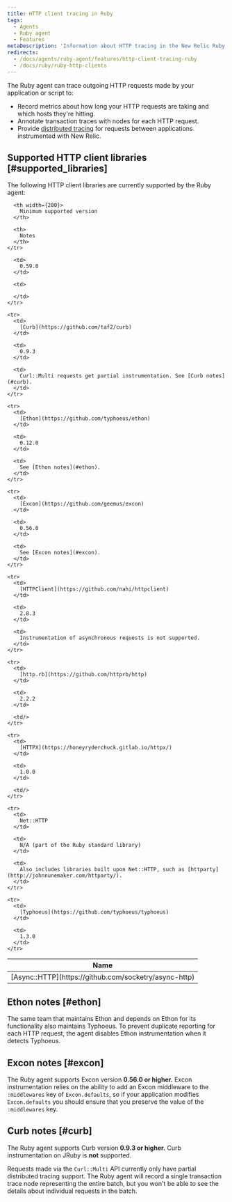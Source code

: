 ```yaml
---
title: HTTP client tracing in Ruby
tags:
  - Agents
  - Ruby agent
  - Features
metaDescription: 'Information about HTTP tracing in the New Relic Ruby agent, including supported clients and versions.'
redirects:
  - /docs/agents/ruby-agent/features/http-client-tracing-ruby
  - /docs/ruby/ruby-http-clients
---
```


The Ruby agent can trace outgoing HTTP requests made by your application or script to:

* Record metrics about how long your HTTP requests are taking and which hosts they're hitting.
* Annotate transaction traces with nodes for each HTTP request.
* Provide [distributed tracing](/docs/distributed-tracing/concepts/introduction-distributed-tracing/) for requests between applications instrumented with New Relic.

## Supported HTTP client libraries [#supported_libraries]

The following HTTP client libraries are currently supported by the Ruby agent:

<table>
  <thead>
    <tr>
      <th width={150}>
        Name
      </th>

      <th width={200}>
        Minimum supported version
      </th>

      <th>
        Notes
      </th>
    </tr>
  </thead>

  <tbody>
    <tr>
      <td>
        [Async::HTTP](https://github.com/socketry/async-http)
      </td>

      <td>
        0.59.0
      </td>

      <td>

      </td>
    </tr>

    <tr>
      <td>
        [Curb](https://github.com/taf2/curb)
      </td>

      <td>
        0.9.3
      </td>

      <td>
        Curl::Multi requests get partial instrumentation. See [Curb notes](#curb).
      </td>
    </tr>

    <tr>
      <td>
        [Ethon](https://github.com/typhoeus/ethon)
      </td>

      <td>
        0.12.0
      </td>

      <td>
        See [Ethon notes](#ethon).
      </td>
    </tr>

    <tr>
      <td>
        [Excon](https://github.com/geemus/excon)
      </td>

      <td>
        0.56.0
      </td>

      <td>
        See [Excon notes](#excon).
      </td>
    </tr>

    <tr>
      <td>
        [HTTPClient](https://github.com/nahi/httpclient)
      </td>

      <td>
        2.8.3
      </td>

      <td>
        Instrumentation of asynchronous requests is not supported.
      </td>
    </tr>

    <tr>
      <td>
        [http.rb](https://github.com/httprb/http)
      </td>

      <td>
        2.2.2
      </td>

      <td/>
    </tr>

    <tr>
      <td>
        [HTTPX](https://honeyryderchuck.gitlab.io/httpx/)
      </td>

      <td>
        1.0.0
      </td>

      <td/>
    </tr>

    <tr>
      <td>
        Net::HTTP
      </td>

      <td>
        N/A (part of the Ruby standard library)
      </td>

      <td>
        Also includes libraries built upon Net::HTTP, such as [httparty](http://johnnunemaker.com/httparty/).
      </td>
    </tr>

    <tr>
      <td>
        [Typhoeus](https://github.com/typhoeus/typhoeus)
      </td>

      <td>
        1.3.0
      </td>
    </tr>
  </tbody>
</table>

## Ethon notes [#ethon]

The same team that maintains Ethon and depends on Ethon for its functionality also maintains Typhoeus. To prevent duplicate reporting for each HTTP request, the agent disables Ethon instrumentation when it detects Typhoeus.

## Excon notes [#excon]

The Ruby agent supports Excon version **0.56.0 or higher.** Excon instrumentation relies on the ability to add an Excon middleware to the `:middlewares` key of `Excon.defaults`, so if your application modifies `Excon.defaults` you should ensure that you preserve the value of the `:middlewares` key.

## Curb notes [#curb]

The Ruby agent supports Curb version **0.9.3 or higher.** Curb instrumentation on JRuby is **not** supported.

Requests made via the `Curl::Multi` API currently only have partial distributed tracing support. The Ruby agent will record a single transaction trace node representing the entire batch, but you won't be able to see the details about individual requests in the batch.
